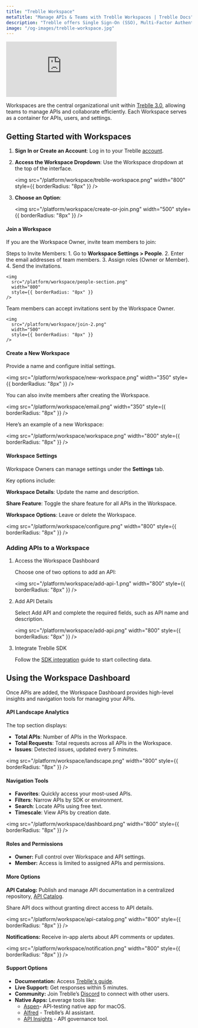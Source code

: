```yaml
---
title: "Treblle Workspace"
metaTitle: "Manage APIs & Teams with Treblle Workspaces | Treblle Docs"
description: "Treblle offers Single Sign-On (SSO), Multi-Factor Authentication (MFA), and Social Sign-On for secure access to your workspace. Learn how to set up authentication."
image: "/og-images/treblle-workspace.jpg"
---
```


<iframe class="w-full aspect-[16/9]" src="https://www.youtube.com/embed/OUqlMIR4RS4?si=4mzt5NhPK5Kxx7zA" title="YouTube video player" frameborder="0" allow="accelerometer; autoplay; clipboard-write; encrypted-media; gyroscope; picture-in-picture; web-share" referrerpolicy="strict-origin-when-cross-origin" allowfullscreen></iframe>

Workspaces are the central organizational unit within [Treblle 3.0](https://next.treblle.com/), allowing teams to manage APIs and collaborate efficiently. 
Each Workspace serves as a container for APIs, users, and settings.

## Getting Started with Workspaces 

1. **Sign In or Create an Account**: Log in to your Treblle <a href="https://identity.treblle.com/login" target="_blank" rel="noopener noreferrer">account</a>.
2. **Access the Workspace Dropdown**: Use the Workspace dropdown at the top of the interface.

     <img
       src="/platform/workspace/treblle-workspace.png"
       width="800"
       style={{ borderRadius: "8px" }}
     />

3. **Choose an Option**:

     <img
       src="/platform/workspace/create-or-join.png"
       width="500"
       style={{ borderRadius: "8px" }}
     />

#### Join a Workspace

If you are the Workspace Owner, invite team members to join:

  Steps to Invite Members:
    1. Go to **Workspace Settings > People**.
    2. Enter the email addresses of team members.
    3. Assign roles (Owner or Member).
    4. Send the invitations.

    <img
      src="/platform/workspace/people-section.png"
      width="800"
      style={{ borderRadius: "8px" }}
    />

Team members can accept invitations sent by the Workspace Owner. 

    <img
      src="/platform/workspace/join-2.png"
      width="500"
      style={{ borderRadius: "8px" }}
    />

#### Create a New Workspace

Provide a name and configure initial settings.

<img
  src="/platform/workspace/new-workspace.png"
  width="350"
  style={{ borderRadius: "8px" }}
/>

You can also invite members after creating the Workspace.

<img
  src="/platform/workspace/email.png"
  width="350"
  style={{ borderRadius: "8px" }}
/>

Here’s an example of a new Workspace:

<img
  src="/platform/workspace/workspace.png"
  width="800"
  style={{ borderRadius: "8px" }}
/>

#### Workspace Settings

Workspace Owners can manage settings under the **Settings** tab.

Key options include:

**Workspace Details**: Update the name and description.

**Share Feature**: Toggle the share feature for all APIs in the Workspace.

**Workspace Options**: Leave or delete the Workspace.

<img
  src="/platform/workspace/configure.png"
  width="800"
  style={{ borderRadius: "8px" }}
/>

### Adding APIs to a Workspace

1. Access the Workspace Dashboard

   Choose one of two options to add an API:

   <img
     src="/platform/workspace/add-api-1.png"
     width="800"
     style={{ borderRadius: "8px" }}
   />

2. Add API Details

   Select Add API and complete the required fields, such as API name and description.

   <img
     src="/platform/workspace/add-api.png"
     width="800"
     style={{ borderRadius: "8px" }}
   />

3. Integrate Treblle SDK

   Follow the [SDK integration](https://docs.treblle.com/integrations/) guide to start collecting data.

## Using the Workspace Dashboard

Once APIs are added, the Workspace Dashboard provides high-level insights and navigation tools for managing your APIs.

#### API Landscape Analytics

The top section displays:
- **Total APIs**: Number of APIs in the Workspace.
- **Total Requests**: Total requests across all APIs in the Workspace.
- **Issues**: Detected issues, updated every 5 minutes.

<img
  src="/platform/workspace/landscape.png"
  width="800"
  style={{ borderRadius: "8px" }}
/>

#### Navigation Tools

- **Favorites**: Quickly access your most-used APIs.
- **Filters**: Narrow APIs by SDK or environment.
- **Search**: Locate APIs using free text.
- **Timescale**: View APIs by creation date.

<img
    src="/platform/workspace/dashboard.png"
    width="800"
    style={{ borderRadius: "8px" }}
/>

#### Roles and Permissions

- **Owner:** Full control over Workspace and API settings.
- **Member:** Access is limited to assigned APIs and permissions.

#### More Options

**API Catalog:** Publish and manage API documentation in a centralized repository, [API Catalog](https://docs.treblle.com/features/api-catalog/). 

Share API docs without granting direct access to API details.

<img
    src="/platform/workspace/api-catalog.png"
    width="800"
    style={{ borderRadius: "8px" }}
/>

**Notifications:** Receive in-app alerts about API comments or updates.

<img
    src="/platform/workspace/notification.png"
    width="800"
    style={{ borderRadius: "8px" }}
/>

#### Support Options

- **Documentation:** Access [Treblle's guide](https://docs.treblle.com/).
- **Live Support:** Get responses within 5 minutes.
- **Community:** Join Treblle’s [Discord](https://discord.gg/NJWYYmMvuE) to connect with other users.
- **Native Apps:** Leverage tools like:
   - [Aspen](https://docs.treblle.com/aspen/)- API-testing native app for macOS.
   - [Alfred](https://docs.treblle.com/treblle/alfred-ai/) - Treblle’s AI assistant.
   - [API Insights](https://docs.treblle.com/treblle/api-insights/) - API governance tool.

